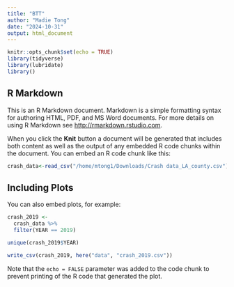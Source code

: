 ```yaml
---
title: "BTT"
author: "Madie Tong"
date: "2024-10-31"
output: html_document
---
```


```r
knitr::opts_chunk$set(echo = TRUE)
library(tidyverse)
library(lubridate)
library()
```

## R Markdown

This is an R Markdown document. Markdown is a simple formatting syntax for authoring HTML, PDF, and MS Word documents. For more details on using R Markdown see <http://rmarkdown.rstudio.com>.

When you click the **Knit** button a document will be generated that includes both content as well as the output of any embedded R code chunks within the document. You can embed an R code chunk like this:

```r
crash_data<-read_csv("/home/mtong1/Downloads/Crash data_LA_county.csv")
```

## Including Plots

You can also embed plots, for example:

```r
crash_2019 <-
  crash_data %>%
  filter(YEAR == 2019)

unique(crash_2019$YEAR)

write_csv(crash_2019, here("data", "crash_2019.csv"))
```

Note that the `echo = FALSE` parameter was added to the code chunk to prevent printing of the R code that generated the plot.
